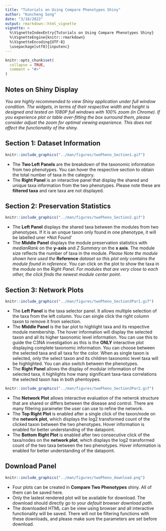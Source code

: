 ```yaml
---
title: "Tutorials on Using Compare Phenotypes Shiny"
author: "Kuncheng Song"
date: "3/18/2022"
output: rmarkdown::html_vignette
vignette: >
  %\VignetteIndexEntry{Tutorials on Using Compare Phenotypes Shiny}
  %\VignetteEngine{knitr::rmarkdown}
  %\VignetteEncoding{UTF-8}
  \usepackage[utf8]{inputenc}
---
```


```r
knitr::opts_chunk$set(
  collapse = TRUE,
  comment = "#>"
)
```

## Notes on Shiny Display
*You are highly recommended to view Shiny application under full window condition. The widgets, in terms of their respective width and height is designed and tested on 1080P full windows with 100% zoom (in Chrome). If you experience plot or table over-fitting the box surround them, please consider adjust the zoom for optimal viewing experience. This does not affect the functionality of the shiny.*

## Section 1: Dataset Information
```r
knitr::include_graphics("../man/figures/twoPheno_Section1.gif")
```

+ The **Two Left Panels** are the breakdown of the taxonomic information from two phenotypes. You can hover the respective section to obtain the total number of taxa in the category.
+ The **Right Panel** is an interactive panel that display the shared and unique taxa information from the two phenotypes. Please note these are **filtered taxa** and rare taxa are not displayed. 


## Section 2: Preservation Statistics
```r
knitr::include_graphics("../man/figures/twoPheno_Section2.gif")
```

+ The **Left Panel** displays the shared taxa between the modules from two phenotypes. If it is an unque taxon only found in one phenotype, it will be labelled uner *Not Found'
+ The **Middle Panel** displays the module preservation statistics with *medianRank* on the **y-axis** and *Z Summary* on the **x axis**. The module size reflects the number of taxa in the module. *Please Note the module shown here used the ***Reference** *dataset so this plot only contains the module found in reference*. You can click on the plot to show the taxa in the module on the *Right Panel*. *For modules that are very close to each other, the click finds the newest module center point*. 

## Section 3: Network Plots
```r
knitr::include_graphics("../man/figures/twoPheno_Section3Par1.gif")
```

+ The **Left Panel** is the taxa selector panel. It allows multiple selection of the taxa from the left column. You can single click the right column taxon to remove it from selection. 
+ The **Middle Panel** is the bar plot to highlight taxa and its respective module membership. The hover information will display the selected taxon and all its higher taxonomic level information. You can use this to guide the C3NA investigation as this is the **ONLY** interactive plot displaying complete taxonomic information. You can choose between the selected taxa and all taxa for the color. When as single taxon is selected, only the select taxon and its children taxonomic level taxa will be highlighted. You can also switch between the phenotypes. 
+ The **Right Panel** allows the display of modular information of the selected taxa, it highlights how many significant taxa-taxa correlations the selected taxon has in both phentoypes. 

```r
knitr::include_graphics("../man/figures/twoPheno_Section3Par2.gif")
```

+ The **Network Plot** allows interactive evaluation of the netwrok structure that are shared or differs between the disease and control. There are many filtering parameter the user can use to refine the network. 
+ The **Top Right Plot** is enabled after a single click of the taxon/node on the **network plot**, which displays the log2 transformed count of the clicked taxon between the two phenotypes. Hover information is enabled for better understanding of the datapoint. 
* The **Bottom Right Plot** is enabled after two consecutive click of the taxa/nodes on the **network plot**, which displays the log2 transformed count of the two taxa between the two phenotypes. Hover information is enabled for better understanding of the datapoint. 

## Download Panel
```r
knitr::include_graphics("../man/figures/twoPheno_download.png")
```

+ Four plots can be created in **Compare Two Phenotypes** shiny. All of them can be saved here.
+ Only the lastest rendered plot will be available for download. The download should directly go to your *default browser download path*. 
+ The downloaded HTML can be view using browser and all interactive functionality will be saved. There will not be filtering functions with these downloads, and please make sure the parameters are set before download. 



